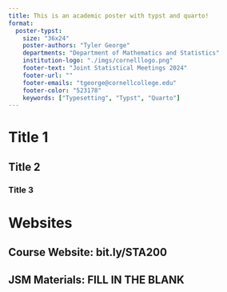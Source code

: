 ```yaml
---
title: This is an academic poster with typst and quarto!
format:
  poster-typst: 
    size: "36x24"
    poster-authors: "Tyler George"
    departments: "Department of Mathematics and Statistics"
    institution-logo: "./imgs/cornelllogo.png"
    footer-text: "Joint Statistical Meetings 2024"
    footer-url: ""
    footer-emails: "tgeorge@cornellcollege.edu"
    footer-color: "523178"
    keywords: ["Typesetting", "Typst", "Quarto"]
---
```


# Title 1

## Title 2

### Title 3


# Websites

## Course Website: bit.ly/STA200


## JSM Materials: FILL IN THE BLANK
